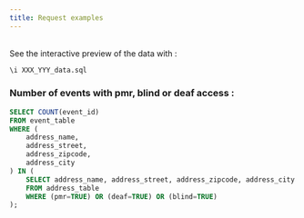 ```yaml
---
title: Request examples
---
```

\
See the interactive preview of the data with :
```sql
\i XXX_YYY_data.sql
```

### Number of events with pmr, blind or deaf access :
```sql
SELECT COUNT(event_id) 
FROM event_table
WHERE (
    address_name,
    address_street, 
    address_zipcode, 
    address_city
) IN (
    SELECT address_name, address_street, address_zipcode, address_city
    FROM address_table
    WHERE (pmr=TRUE) OR (deaf=TRUE) OR (blind=TRUE) 
);
```
